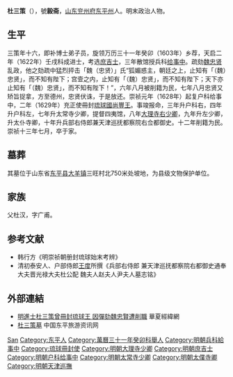 '''杜三策'''（{{bd|1581年||1640年|catIdx=}}），號'''毅斋'''，[[山东|山东]][[兖州府|兖州府]][[东平州|东平州]]人。明末政治人物。

==生平==
三策年十六，即补博士弟子员，旋领万历三十一年癸卯（1603年）乡荐，天启二年（1622年）壬戌科成进士，考选[[庶吉士|庶吉士]]，三年散馆授兵科[[给事中|给事中]]。疏劾[[魏忠贤|魏忠贤]]乱政，他之劾疏中猛烈抨击「魏（忠贤）」氏“狐媚惑主，朝廷之上，止知有「（魏）忠贤」，而不知有陛下；宫壸之内，止知有「（魏）忠贤」，而不知有陛下；天下亦止知有「（魏）忠贤」，而不知有陛下！”，六年八月被削籍为民，七年八月忠贤又矫旨捉拿，方至德州，忠贤伏诛，于是放还。崇祯元年（1628年）起复户科给事中，二年（1629年）充正使冊封[[琉球國|琉球國]][[尚豐王|尚豐王]]。事竣报命，三年升户科右，四年升户科左，七年升太常寺少卿，提督四夷馆，八年[[大理寺|大理寺右少卿]]，九年升左少卿，升太仆寺卿，十年升兵部右侍郎兼天津巡抚都察院右佥都御史。十二年削籍为民。崇祯十三年七月，卒于家。

== 墓葬 ==
其墓位于山东省[[东平县|东平县]][[大羊镇|大羊镇]]三旺村北750米处坡地，为县级文物保护单位。

== 家族 ==
父杜汉，字广甫。

==参考文献==
{{reflist}}
*韩行方《明崇祯朝册封琉球始末考辨》
* 清初泰安人、户部侍郎[[王度|王度]]所撰《兵部右侍郎 兼天津巡抚都察院右都御史通奉大夫晋光禄大夫杜公配 魏夫人赵夫人尹夫人墓志铭》

==外部連結==
*[http://big5.huaxia.com/zhwh/whrw/2012/10/3050337.html 明進士杜三策曾冊封琉球王 因彈劾魏忠賢遭削職] {{Wayback|url=http://big5.huaxia.com/zhwh/whrw/2012/10/3050337.html |date=20160305044113 }} 華夏經緯網
*[http://www.dongping.gov.cn/contents/151/1079.html 杜三策墓]{{Dead link|date=2018年6月 |bot=InternetArchiveBot |fix-attempted=no }} 中国东平旅游资讯网

{{天啓二年壬戌科殿試金榜}}

{{Authority control}}

{{DEFAULTSORT:Du杜}}
[[Category:杜姓|San]]
[[Category:东平人|Category:东平人]]
[[Category:萬曆三十一年癸卯科舉人|Category:萬曆三十一年癸卯科舉人]]
[[Category:明朝兵科給事中|Category:明朝兵科給事中]]
[[Category:琉球冊封使|Category:琉球冊封使]]
[[Category:明朝大理寺少卿|Category:明朝大理寺少卿]]
[[Category:明朝庶吉士|Category:明朝庶吉士]]
[[Category:明朝户科给事中|Category:明朝户科给事中]]
[[Category:明朝太常寺少卿|Category:明朝太常寺少卿]]
[[Category:明朝太僕寺卿|Category:明朝太僕寺卿]]
[[Category:明朝天津巡撫|Category:明朝天津巡撫]]